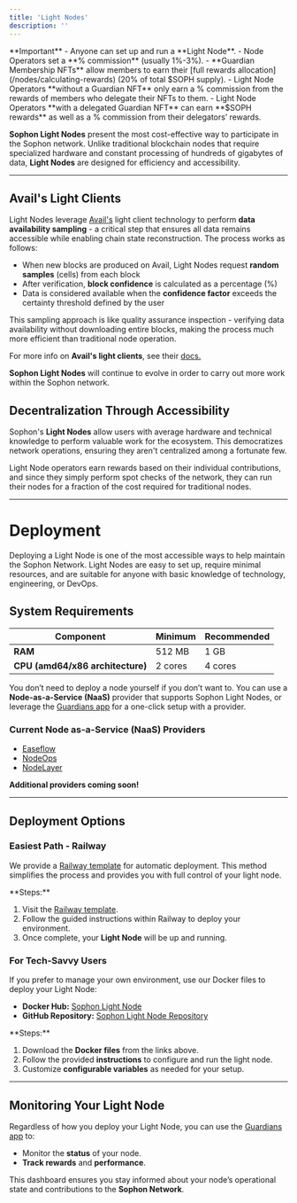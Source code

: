 ```yaml
---
title: 'Light Nodes'
description: ''
---
```


<Warning>
**Important**
- Anyone can set up and run a **Light Node**.
- Node Operators set a **% commission** (usually 1%-3%).
- **Guardian Membership NFTs** allow members to earn their [full rewards allocation](/nodes/calculating-rewards) (20% of total $SOPH supply).
- Light Node Operators **without a Guardian NFT** only earn a % commission from the rewards of members who delegate their NFTs to them.
- Light Node Operators **with a delegated Guardian NFT** can earn **$SOPH rewards** as well as a % commission from their delegators’ rewards.
</Warning>

**Sophon Light Nodes** present the most cost-effective way to participate in the Sophon network. Unlike traditional blockchain nodes that require specialized hardware and constant processing of hundreds of gigabytes of data, **Light Nodes** are designed for efficiency and accessibility.

---

## Avail's Light Clients

Light Nodes leverage [Avail's](https://www.availproject.org/) light client technology to perform **data availability sampling** - a critical step that ensures all data remains accessible while enabling chain state reconstruction. The process works as follows:

- When new blocks are produced on Avail, Light Nodes request **random samples** (cells) from each block
- After verification, **block confidence** is calculated as a percentage (%)
- Data is considered available when the **confidence factor** exceeds the certainty threshold defined by the user

This sampling approach is like quality assurance inspection - verifying data availability without downloading entire blocks, making the process much more efficient than traditional node operation.

<Note>For more info on **Avail's light clients**, see their [docs.](https://docs.availproject.org/docs/operate-a-node/run-a-light-client/Overview)</Note>

<Tip>**Sophon Light Nodes** will continue to evolve in order to carry out more work within the Sophon network.</Tip>

## Decentralization Through Accessibility

Sophon's **Light Nodes** allow users with average hardware and technical knowledge to perform valuable work for the ecosystem. This democratizes network operations, ensuring they aren't centralized among a fortunate few.

Light Node operators earn rewards based on their individual contributions, and since they simply perform spot checks of the network, they can run their nodes for a fraction of the cost required for traditional nodes.

***

# Deployment

Deploying a Light Node is one of the most accessible ways to help maintain the Sophon Network. Light Nodes are easy to set up, require minimal resources, and are suitable for anyone with basic knowledge of technology, engineering, or DevOps.

## System Requirements

| **Component**                    | **Minimum** | **Recommended** |
| -------------------------------- | ----------- | --------------- |
| **RAM**                          | 512 MB      | 1 GB            |
| **CPU (amd64/x86 architecture)** | 2 cores     | 4 cores         |

<Note>You don’t need to deploy a node yourself if you don’t want to. You can use a **Node-as-a-Service (NaaS)** provider that supports Sophon Light Nodes, or leverage the [Guardians app](https://guardian.sophon.xyz) for a one-click setup with a provider.</Note>

### Current Node as-a-Service (NaaS) Providers

- [Easeflow](https://easeflow.io)
- [NodeOps](https://console.nodeops.xyz/deployNode/sophon)
- [NodeLayer](https://app.nodelayer.network/deploy/sophon-light-mainnet)

<Tip>**Additional providers coming soon!**</Tip>

***

## Deployment Options

### Easiest Path - Railway

We provide a [Railway template](https://railway.app/template/wEhaxi?referralCode=qB-i6S) for automatic deployment. This method simplifies the process and provides you with full control of your light node.

<Warning>
**Steps:**

1. Visit the [Railway template](https://railway.app/template/wEhaxi?referralCode=qB-i6S).
2. Follow the guided instructions within Railway to deploy your environment.
3. Once complete, your **Light Node** will be up and running.
</Warning>

### For Tech-Savvy Users

If you prefer to manage your own environment, use our Docker files to deploy your Light Node:

- **Docker Hub:** [Sophon Light Node](https://hub.docker.com/r/sophonhub/sophon-light-node)
- **GitHub Repository:** [Sophon Light Node Repository](https://github.com/sophon-org/sophon-light-node)

<Warning>
**Steps:**

1. Download the **Docker files** from the links above.
2. Follow the provided **instructions** to configure and run the light node.
3. Customize **configurable variables** as needed for your setup.
</Warning>

***

## **Monitoring Your Light Node**

Regardless of how you deploy your Light Node, you can use the [Guardians app](https://guardian.sophon.xyz) to:

- Monitor the **status** of your node.
- **Track rewards** and **performance**.

<Note>This dashboard ensures you stay informed about your node’s operational state and contributions to the **Sophon Network**.</Note>

